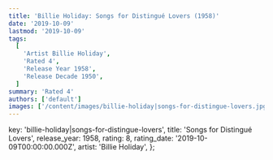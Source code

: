 ```yaml
---
title: 'Billie Holiday: Songs for Distingué Lovers (1958)'
date: '2019-10-09'
lastmod: '2019-10-09'
tags:
  [
    'Artist Billie Holiday',
    'Rated 4',
    'Release Year 1958',
    'Release Decade 1950',
  ]
summary: 'Rated 4'
authors: ['default']
images: ['/content/images/billie-holiday|songs-for-distingue-lovers.jpg']
---
```


  key: 'billie-holiday|songs-for-distingue-lovers',
  title: 'Songs for Distingué Lovers',
  release_year: 1958,
  rating: 8,
  rating_date: '2019-10-09T00:00:00.000Z',
  artist: 'Billie Holiday',
};

<MusicRating data={data} />
